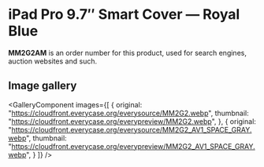 
# iPad Pro 9.7″ Smart Cover — Royal Blue

<Callout type='info' emoji='👉🏻'>**MM2G2AM** is an order number for this product, used for search engines, auction websites and such.</Callout>

## Image gallery

<GalleryComponent
    images={[
      {
        original: "https://cloudfront.everycase.org/everysource/MM2G2.webp",
        thumbnail: "https://cloudfront.everycase.org/everypreview/MM2G2.webp",
      },
      {
        original: "https://cloudfront.everycase.org/everysource/MM2G2_AV1_SPACE_GRAY.webp",
        thumbnail: "https://cloudfront.everycase.org/everypreview/MM2G2_AV1_SPACE_GRAY.webp",
      }
    ]}
  />
